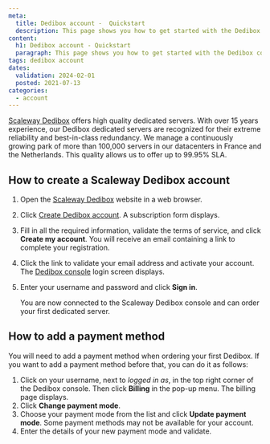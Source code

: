 ```yaml
---
meta:
  title: Dedibox account -  Quickstart
  description: This page shows you how to get started with the Dedibox console.
content:
  h1: Dedibox account - Quickstart
  paragraph: This page shows you how to get started with the Dedibox console.
tags: dedibox account
dates:
  validation: 2024-02-01
  posted: 2021-07-13
categories:
  - account
---
```


[Scaleway Dedibox](https://www.scaleway.com/en/dedibox/) offers high quality dedicated servers. With over 15 years experience, our Dedibox dedicated servers are recognized for their extreme reliability and best-in-class redundancy. We manage a continuously growing park of more than 100,000 servers in our datacenters in France and the Netherlands. This quality allows us to offer up to 99.95% SLA.

## How to create a Scaleway Dedibox account

1. Open the [Scaleway Dedibox](https://www.scaleway.com/en/dedibox/) website in a web browser.
2. Click [Create Dedibox account](https://console.online.net/en/user/subscribe). A subscription form displays.
3. Fill in all the required information, validate the terms of service, and click **Create my account**.
    You will receive an email containing a link to complete your registration.
4. Click the link to validate your email address and activate your account. The [Dedibox console](https://console.online.net) login screen displays.
5. Enter your username and password and click **Sign in**.

    You are now connected to the Scaleway Dedibox console and can order your first dedicated server.

## How to add a payment method

You will need to add a payment method when ordering your first Dedibox. If you want to add a payment method before that, you can do it as follows:

1.  Click on your username, next to _logged in as_, in the top right corner of the Dedibox console. Then click **Billing** in the pop-up menu.
    The billing page displays.
2. Click **Change payment mode**.
3. Choose your payment mode from the list and click **Update payment mode**.
    <Message type="note">
      Some payment methods may not be available for your account.
    </Message>
4. Enter the details of your new payment mode and validate.